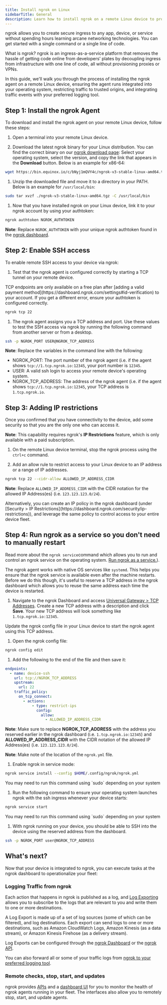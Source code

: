 ```yaml
---
title: Install ngrok on Linux
sidebarTitle: General
description: Learn how to install ngrok on a remote Linux device to provide secure access and management.
---
```


ngrok allows you to create secure ingress to any app, device, or service without spending hours learning arcane networking technologies. You can get started with a single command or a single line of code.

What is ngrok? ngrok is an ingress-as-a-service platform that removes the hassle of getting code online from developers’ plates by decoupling ingress from infrastructure with one line of code, all without provisioning proxies or VPNs.

In this guide, we'll walk you through the process of installing the ngrok agent on a remote Linux device, ensuring the agent runs integrated into your operating system, restricting traffic to trusted origins, and integrating traffic events with your preferred logging tool.

## Step 1: Install the ngrok Agent

To download and install the ngrok agent on your remote Linux device, follow these steps:

1. Open a terminal into your remote Linux device.

1. Download the latest ngrok binary for your Linux distribution. You can find the correct binary on our [ngrok download page](https://download.ngrok.com): Select your operating system, select the version, and copy the link that appears in the **Download** button. Below is an example for x86-64:

```bash
wget https://bin.equinox.io/c/bNyj1mQVY4c/ngrok-v3-stable-linux-amd64.tgz
```

1. Unzip the downloaded file and move it to a directory in your PATH. Below is an example for `/usr/local/bin`:

```bash
sudo tar xvzf ./ngrok-v3-stable-linux-amd64.tgz -C /usr/local/bin
```

1. Now that you have installed ngrok on your Linux device, link it to your ngrok account by using your authtoken:

```bash
ngrok authtoken NGROK_AUTHTOKEN
```

**Note**: Replace `NGROK_AUTHTOKEN` with your unique ngrok authtoken found in the [ngrok dashboard](https://dashboard.ngrok.com/get-started/your-authtoken).

## Step 2: Enable SSH access

To enable remote SSH access to your device via ngrok:

1. Test that the ngrok agent is configured correctly by starting a TCP tunnel on your remote device.

<Warning>
	TCP endpoints are only available on a free plan after [adding a valid payment
	method](https://dashboard.ngrok.com/settings#id-verification) to your account.
	If you get a different error, ensure your authtoken is configured correctly.
   </Warning>

```bash
ngrok tcp 22
```

1. The ngrok agent assigns you a TCP address and port. Use these values to test the SSH access via ngrok by running the following command from another server or from a desktop.

```bash
ssh -p NGROK_PORT USER@NGROK_TCP_ADDRESS
```

**Note**: Replace the variables in the command line with the following:

- NGROK_PORT: The port number of the ngrok agent (i.e. if the agent shows `tcp://1.tcp.ngrok.io:12345`, your port number is `12345`.
- USER: A valid ssh login to access your remote device's operating system.
- NGROK_TCP_ADDRESS: The address of the ngrok agent (i.e. if the agent shows `tcp://1.tcp.ngrok.io:12345`, your TCP address is `1.tcp.ngrok.io`.

## Step 3: Adding IP restrictions

Once you confirmed that you have connectivity to the device, add some security so that you are the only one who can access it.

**Note**: This capability requires ngrok's **IP Restrictions** feature, which is only available with a paid subscription.

1. On the remote Linux device terminal, stop the ngrok process using the `ctrl+c` command.

1. Add an allow rule to restrict access to your Linux device to an IP address or a range of IP addresses.

```bash
ngrok tcp 22 --cidr-allow ALLOWED_IP_ADDRESS_CIDR
```

**Note**: Replace `ALLOWED_IP_ADDRESS_CIDR` with the CIDR notation for the allowed IP Address(es) (i.e. `123.123.123.0/24`).

<Tip title="Setting IP restrictions for the entire fleet">
	Alternatively, you can create an IP policy in the ngrok dashboard (under
	[Security > IP
	Restrictions](https://dashboard.ngrok.com/security/ip-restrictions)), and
	leverage the same policy to control access to your entire device fleet.
   </Tip>

## Step 4: Run ngrok as a service so you don't need to manually restart

Read more about the `ngrok service`command which allows you to run and control an ngrok service on the operating system. [Run ngrok as a service.](/agent/cli/#ngrok-service)).

The ngrok agent works with native OS services like `systemd`. This helps you ensure that the ngrok service is available even after the machine restarts. Before we do this though, it's useful to reserve a TCP address in the ngrok dashboard which allows you to reuse the same address each time the device is restarted.

1. Navigate to the ngrok Dashboard and access [Universal Gateway > TCP Addresses](https://dashboard.ngrok.com/tcp-addresses). Create a new TCP address with a description and click **Save**. Your new TCP address will look something like `1.tcp.ngrok.io:12345`.

Update the ngrok config file in your Linux device to start the ngrok agent using this TCP address.

1. Open the ngrok config file:

```bash
ngrok config edit
```

1. Add the following to the end of the file and then save it:

```yaml
endpoints:
  - name: device-ssh
    url: tcp://NGROK_TCP_ADDRESS
    upstream:
      url: 22
    traffic_policy:
      on_tcp_connect:
        - actions:
            - type: restrict-ips
              config:
                allow:
                  - ALLOWED_IP_ADDRESS_CIDR
```

**Note**: Make sure to replace **NGROK_TCP_ADDRESS** with the address you reserved earlier in the ngrok dashboard (i.e. `1.tcp.ngrok.io:12345`) and **ALLOWED_IP_ADDRESS_CIDR** with the CIDR notation of the allowed IP Address(es) (i.e. `123.123.123.0/24`).

**Note**: Make note of the location of the `ngrok.yml` file.

1. Enable ngrok in service mode:

```bash
ngrok service install --config $HOME/.config/ngrok/ngrok.yml
```

<Note>
	You may need to run this command using `sudo` depending on your system
   </Note>

1. Run the following command to ensure your operating system launches ngrok with the ssh ingress whenever your device starts:

```bash
ngrok service start
```

<Note>
	You may need to run this command using `sudo` depending on your system
   </Note>

1. With ngrok running on your device, you should be able to SSH into the device using the reserved address from the dashboard.

```bash
ssh -p NGROK_PORT user@NGROK_TCP_ADDRESS
```

## What's next?

Now that your device is integrated to ngrok, you can ​​execute tasks at the ngrok dashboard to operationalize your fleet:

### Logging Traffic from ngrok

Each action that happens in ngrok is published as a log, and [Log Exporting](/obs/) allows you to subscribe to the logs that are relevant to you and write them to one or more destinations.

A Log Export is made up of a set of log sources (some of which can be filtered), and log destinations. Each export can send logs to one or more destinations, such as Amazon CloudWatch Logs, Amazon Kinesis (as a data stream), or Amazon Kinesis Firehose (as a delivery stream).

Log Exports can be configured through the [ngrok Dashboard](https://dashboard.ngrok.com/observability/event-subscriptions) or the [ngrok API](/api/resources/event-destinations/).

You can also forward all or some of your traffic logs from [ngrok to your preferred logging tool](/obs/).

### Remote checks, stop, start, and updates

ngrok provides [APIs](/api/resources/tunnel-sessions/#restart-tunnel-agent) and a [dashboard UI](https://dashboard.ngrok.com/tunnels/agents) for you to monitor the health of ngrok agents running in your fleet. The interfaces also allow you to remotely stop, start, and update agents.
